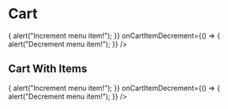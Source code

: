 

<Meta title="Library/Cart" />

# Cart

<Story name="Empty Cart">
  <Cart
    menuItems={[]}
    onCartItemIncrement={() => {
      alert("Increment menu item!");
    }}
    onCartItemDecrement={() => {
      alert("Decrement menu item!");
    }}
  />
</Story>

## Cart With Items

<Story name="Cart With Items">
  <Cart
    menuItems={[
      { id: 1, count: 1 },
      { id: 2, count: 2 },
    ]}
    onCartItemIncrement={() => {
      alert("Increment menu item!");
    }}
    onCartItemDecrement={() => {
      alert("Decrement menu item!");
    }}
  />
</Story>
